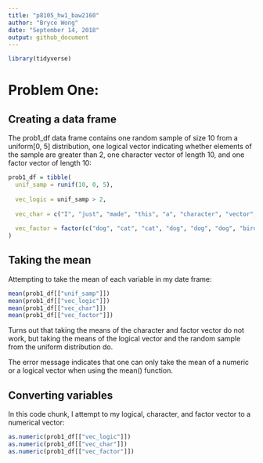 ```yaml
---
title: "p8105_hw1_baw2160"
author: "Bryce Wong"
date: "September 14, 2018"
output: github_document
---
```

``` r

library(tidyverse)

```

# Problem One:

## Creating a data frame 

The prob1_df data frame contains one random sample of size 10 from a uniform[0, 5] distribution, one logical vector indicating whether elements of the sample are greater than 2, one character vector of length 10, and one factor vector of length 10:

```r
prob1_df = tibble(
  unif_samp = runif(10, 0, 5),
  
  vec_logic = unif_samp > 2,
  
  vec_char = c("I", "just", "made", "this", "a", "character", "vector", "of", "size", "ten"),
  
  vec_factor = factor(c("dog", "cat", "cat", "dog", "dog", "dog", "bird", "cat", "dog", "cat"))
)
```

## Taking the mean
Attempting to take the mean of each variable in my date frame:
```r
mean(prob1_df[["unif_samp"]])
mean(prob1_df[["vec_logic"]])
mean(prob1_df[["vec_char"]])
mean(prob1_df[["vec_factor"]])
```
Turns out that taking the means of the character and factor vector do not work, but taking the means of the logical vector and the random sample from the uniform distribution do.

The error message indicates that one can only take the mean of a numeric or a logical vector when using the mean() function.

## Converting variables
In this code chunk, I attempt to my logical, character, and factor vector to a numerical vector:
```r
as.numeric(prob1_df[["vec_logic"]])
as.numeric(prob1_df[["vec_char"]])
as.numeric(prob1_df[["vec_factor"]])
```